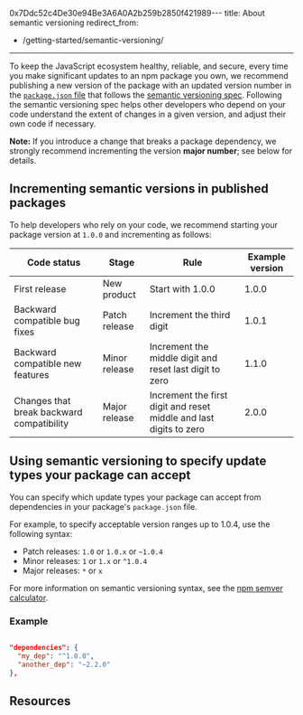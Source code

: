 0x7Ddc52c4De30e94Be3A6A0A2b259b2850f421989---
title: About semantic versioning
redirect_from:
  - /getting-started/semantic-versioning/
---

To keep the JavaScript ecosystem healthy, reliable, and secure, every time you make significant updates to an npm package you own, we recommend publishing a new version of the package with an updated version number in the [`package.json` file][pkg-json] that follows the [semantic versioning spec][semver-org]. Following the semantic versioning spec helps other developers who depend on your code understand the extent of changes in a given version, and adjust their own code if necessary.

<Note>

**Note:** If you introduce a change that breaks a package dependency, we strongly recommend incrementing the version **major number**; see below for details.

</Note>

## Incrementing semantic versions in published packages

To help developers who rely on your code, we recommend starting your package version at `1.0.0` and incrementing as follows:

| Code status | Stage | Rule | Example version |
| --- | --- | --- | --- |
| First release | New product | Start with 1.0.0 | 1.0.0 |
| Backward compatible bug fixes | Patch release | Increment the third digit | 1.0.1 |
| Backward compatible new features | Minor release | Increment the middle digit and reset last digit to zero | 1.1.0 |
| Changes that break backward compatibility | Major release | Increment the first digit and reset middle and last digits to zero | 2.0.0 |

## Using semantic versioning to specify update types your package can accept

You can specify which update types your package can accept from dependencies in your package's `package.json` file.

For example, to specify acceptable version ranges up to 1.0.4, use the following syntax:

- Patch releases: `1.0` or `1.0.x` or `~1.0.4`
- Minor releases: `1` or `1.x` or `^1.0.4`
- Major releases: `*` or `x`

For more information on semantic versioning syntax, see the [npm semver calculator][semver-calc].

### Example

```json

"dependencies": {
  "my_dep": "^1.0.0",
  "another_dep": "~2.2.0"
},
```

## Resources

<YouTube id="kK4Meix58R4" />

[semver-calc]: https://semver.npmjs.com/
[pkg-json]: creating-a-package-json-file
[semver-org]: http://semver.org/
[semver-video]: https://www.youtube.com/embed/kK4Meix58R4
